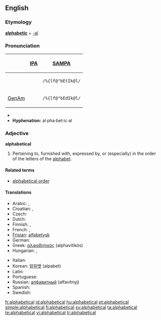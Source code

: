 ==English==

===Etymology===
'''[[alphabetic]]''' + [[-al]]

===Pronunciation===
{| border=1 cellpadding=5
! !! [[w:IPA|IPA]] !! [[w:SAMPA|SAMPA]]
|-
!
| {{IPAchar|/ˌælfəˈbɛtɪkəl/}} || <tt>/%{lf@"bEtIk@l/</tt>
|-
! [[GenAm]]
| {{IPAchar|/ˌælfəˈbɛdɪkəl/}} || <tt>/%{lf@"bEdIk@l/</tt>
|}
*{{audio|en-us-alphabetical.ogg|Audio (US)}}
*'''Hyphenation:''' al·pha·bet·ic·al

===Adjective===
'''alphabetical'''

# Pertaining to, furnished with, expressed by, or (especially) in the order of the letters of the [[alphabet]].
<!-- modified Webster 1913 def -->

====Related terms====
*[[alphabetical order]]

====Translations====
{{trans-top|in the order of the letters of the alphabet}}
* Arabic: {{ARchar|[[الفبائي|ألِفْبَائِيّ]]}} {{IPAchar|(’alifbá’i)}}, {{ARchar|[[ابجدي|أبجَدِيّ]]}} {{IPAchar|(’abjádi)}}
* Croatian: {{t-|hr|abecedni}}, {{t-|hr|alfabetski}}
* Czech: {{t+|cs|abecední|m}}
* Dutch: {{t|nl|alfabetisch}}
* Finnish: {{t+|fi|aakkoset|alt=aakkos-}}, {{t+|fi|aakkosellinen}}
* French: {{t|fr|alphabétique}}, {{t+|fr|abécédaire}}
* [[Frisian]]: [[alfabetysk]]
* German: {{t|de|alphabetisch}}
* Greek: [[αλφαβητικός]] (alphavitikós)
* Hungarian: {{t|hu|alfabetikus}}, {{t|hu|ábécérendi}}
{{trans-mid}}
* Italian: {{t-|it|alfabetico}}
* Korean: [[알파벳]] (alpabet)
* Latin: {{t|la|abecedarius}}
* Portuguese: {{t+|pt|alfabético}}
* Russian: [[алфавитный]] (alfavítnyj)
* Spanish: {{t-|es|alfabético}}
* Swedish: {{t|sv|alfabetisk}}
{{trans-bottom}}

[[fr:alphabetical]]
[[id:alphabetical]]
[[hu:alphabetical]]
[[pt:alphabetical]]
[[simple:alphabetical]]
[[fi:alphabetical]]
[[sv:alphabetical]]
[[ta:alphabetical]]
[[te:alphabetical]]
[[vi:alphabetical]]
[[tr:alphabetical]]